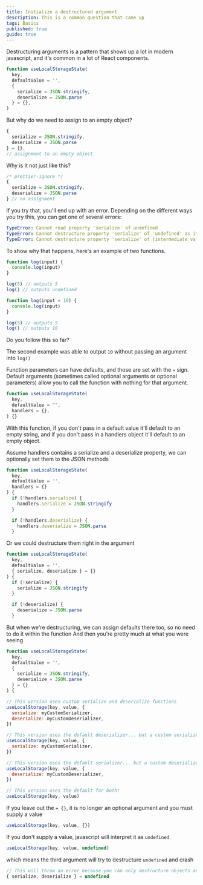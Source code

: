 ```yaml
---
title: Initialize a destructured argument
description: This is a common question that came up
tags: Basics
published: true
guide: true
---
```


Destructuring arguments is a pattern that shows up a lot in modern javascript, and it's common in a lot of React components.

```js numbered labeled {4-7}
function useLocalStorageState(
  key,
  defaultValue = '',
  {
    serialize = JSON.stringify,
    deserialize = JSON.parse
  } = {},
)
```

But why do we need to assign to an empty object?

```js numbered labeled {4}
{
  serialize = JSON.stringify,
  deserialize = JSON.parse
} = {},
// assignment to an empty object
```

Why is it not just like this?

```js numbered labeled
/* prettier-ignore */
{
  serialize = JSON.stringify,
  deserialize = JSON.parse
} // no assignment
```

If you try that, you'll end up with an error. Depending on the different ways you try this, you can get one of several errors:

```yml
TypeError: Cannot read property 'serialize' of undefined
TypeError: Cannot destructure property 'serialize' of 'undefined' as it is undefined.
TypeError: Cannot destructure property 'serialize' of (intermediate value) as it is undefined.
```

To show why that happens, here's an example of two functions.

```js numbered labeled {1}
function log(input) {
  console.log(input)
}

log(5) // outputs 5
log() // outputs undefined
```

```js numbered labeled {1}
function log(input = 10) {
  console.log(input)
}

log(5) // outputs 5
log() // outputs 10
```

Do you follow this so far?

The second example was able to output `10` without passing an argument into `log()`

Function parameters can have defaults, and those are set with the `=` sign. Default arguments (sometimes called optional arguments or optional parameters) allow you to call the function with nothing for that argument.

```js numbered labeled
function useLocalStorageState(
  key,
  defaultValue = "",
  handlers = {},
) {}
```

With this function, if you don't pass in a default value it'll default to an empty string, and if you don't pass in a handlers object it'll default to an empty object.

Assume handlers contains a serialize and a deserialize property, we can optionally set them to the JSON methods

```js numbered labeled
function useLocalStorageState(
  key,
  defaultValue = '',
  handlers = {}
) {
  if (!handlers.serialize) {
    handlers.serialize = JSON.stringify
  }

  if (!handlers.deserialize) {
    handlers.deserialize = JSON.parse
  }
```

Or we could destructure them right in the argument

```js numbered labeled
function useLocalStorageState(
  key,
  defaultValue = '',
  { serialize, deserialize } = {}
) {
  if (!serialize) {
    serialize = JSON.stringify
  }

  if (!deserialize) {
    deserialize = JSON.parse
  }
```

But when we're destructuring, we can assign defaults there too, so no need to do it within the function
And then you're pretty much at what you were seeing

```js numbered labeled
function useLocalStorageState(
  key,
  defaultValue = '',
  {
    serialize = JSON.stringify,
    deserialize = JSON.parse
  } = {}
) {
```

```js numbered labeled
// This version uses custom serialize and deserialize functions
useLocalStorage(key, value, {
  serialize: myCustomSerializer,
  deserialize: myCustomDeserializer,
})

// This version uses the default deserializer... but a custom serializer
useLocalStorage(key, value, {
  serialize: myCustomSerializer,
})

// This version uses the default serializer... but a custom deserializer
useLocalStorage(key, value, {
  deserialize: myCustomDeserializer,
})

// This version uses the default for both!
useLocalStorage(key, value)
```

If you leave out the `= {}`, it is no longer an optional argument and you must supply a value

```js
useLocalStorage(key, value, {})
```

If you don't supply a value, javascript will interpret it as `undefined`

```js
useLocalStorage(key, value, undefined)
```

which means the third argument will try to destructure `undefined` and crash

```js
// This will throw an error because you can only destructure objects and arrays
{ serialize, deserialize } = undefined
```
